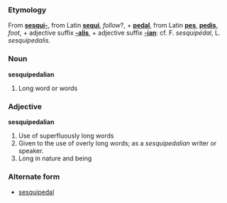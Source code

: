 ===Etymology===
From '''[[sesqui-]]''', from Latin '''[[sequi]]''', ''follow''?, + '''[[pedal]]''', from Latin '''[[pes]]''', '''[[pedis]]''', ''foot'', + adjective suffix '''[[-alis]]''', + adjective suffix '''[[-ian]]''': cf. F. ''sesquipédal'', L. ''sesquipedalis''.

===Noun===
'''sesquipedalian'''

#Long word or words

===Adjective===
'''sesquipedalian'''

#Use of superfluously long words
#Given to the use of overly long words; as a ''sesquipedalian'' writer or speaker.
#Long in nature and being

===Alternate form===
* [[sesquipedal]]